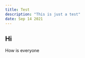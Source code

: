 ---
title: Test
description: "This is just a test"
date: Sep 14 2021
---

## Hi 
How is everyone
